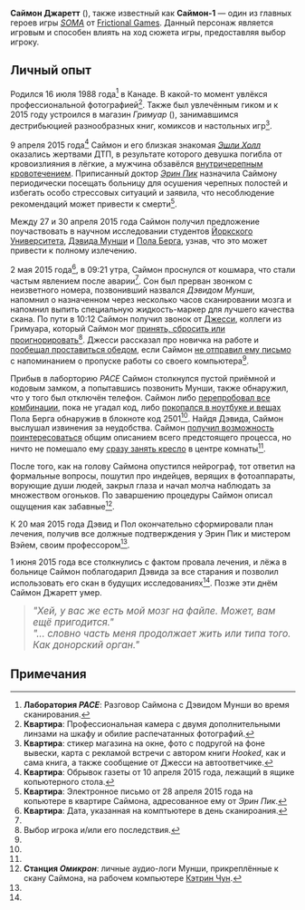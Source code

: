 {{Персонаж игры
|имя                  = Саймон Джаретт<br>{{small|Саймон-1}}
|серия                = ''[[SOMA]]''
|озвучивание          = Джаред Зевс
|лицо                 = Филипп Циммерманн
|категория            =
|дата рождения        = 16 июля 1988 года
|дата смерти          = 1 июня 2015 года
|возраст              = 26
|пол                  = Мужской
|вид                  = Человек
| родственники        = [[Саймон Джаретт I]],<br>Саймон Джаретт III,<br>Саймон Джаретт IV
|занятие              = Сотрудник гик-магазина ''Гримуар'' в Торонто, Канада
}}

'''Саймон Джаретт''' ({{lang-en|Simon Jarrett}}), также известный как '''Саймон-1''' — один из главных героев игры ''[[SOMA]]'' от [[Frictional Games]]. Данный персонаж является игровым и способен влиять на ход сюжета игры, предоставляя выбор игроку.

== Личный опыт ==

Родился 16 июля 1988 года<ref>'''Лаборатория ''PACE''''': Разговор Саймона с Дэвидом Мунши во время сканирования.</ref> в Канаде. В какой-то момент увлёкся профессиональной фотографией<ref>'''Квартира''': Профессиональная камера с двумя дополнительными линзами на шкафу и обилие распечатанных фотографий.</ref>. Также был увлечённым гиком и к 2015 году устроился в магазин ''Гримуар'' ({{lang-en|The Grimoire}}), занимавшимся дестрибьюцией разнообразных книг, комиксов и настольных игр<ref>'''Квартира''': стикер магазина на окне, фото с подругой на фоне вывески, карта с рекламой встречи с автором книги ''Hooked'', как и сама книга, а также сообщение от Джесси на автоответчике.</ref>.

9 апреля 2015 года<ref>'''Квартира''': Обрывок газеты от 10 апреля 2015 года, лежащий в ящике копьютерного стола.</ref> Саймон и его близкая знакомая ''[[Эшли Холл]]'' оказались жертвами ДТП, в результате которого девушка погибла от кровоизлияния в лёгкие, а мужчина обзавёлся [[Внутричерепное кровоизлияние|внутричерепным кровотечением]]. Приписанный доктор ''[[Эрин Пик]]'' назначила Саймону периодически посещать больницу для осушения черепных полостей и избегать особо стрессовых ситуаций и заявила, что несоблюдение рекомендаций может привести к смерти<ref name=":0">'''Квартира''': Электронное письмо от 28 апреля 2015 года на копьютере в квартире Саймона, адресованное ему от ''Эрин Пик''.</ref>.

Между 27 и 30 апреля 2015 года Саймон получил предложение поучаствовать в научном исследовании студентов [[Йоркский университет (Канада)|Йоркского Университета]], [[Дэвид Мунши|Дэвида Мунши]] и [[Пол Берг (SOMA)|Пола Берга]], узнав, что это может привести к полному излечению.

2 мая 2015 года<ref>'''Квартира''': Дата, указанная на комптьютере в день сканироания.</ref>, в 09:21 утра, Саймон проснулся от кошмара, что стали частым явлением после аварии<ref name=":0" />. Сон был прерван звонком с неизветного номера, позвонивший назвался ''Дэвидом Мунши'', напомнил о назначенном через несколько часов сканировании мозга и напомнил выпить специальную жидкость-маркер для лучшего качества скана. По пути в 10:12 Саймон получил звонок от [[Джесси (SOMA)|Джесси]], коллеги из Гримуара, который Саймон мог <u>принять, сбросить или проигнорировать</u><ref name=":1">Выбор игрока и/или его последствия.</ref>. Джесси рассказал про новичка на работе и <u>пообещал проставиться обедом</u>, если Саймон <u>не отправил ему письмо</u> с напоминанием о пропуске работы со своего компьютера<ref name=":1" />.

Прибыв в лаборторию ''PACE'' Саймон столкнулся пустой приёмной и кодовым замком, а попытавшись позвонить Мунши, также обнаружил, что у того был отключён телефон. Саймон либо <u>перепробовал все комбинации</u>, пока не угадал код, либо <u>покопался в ноутбуке и вещах</u> Пола Берга обнаружив в блокноте код 2501<ref name=":1" />. Найдя Дэвида, Саймон выслушал извинения за неудобства. Саймон <u>получил возможность поинтересоваться</u> общим описанием всего предстоящего процесса, но ничто не помешало ему <u>сразу занять кресло</u> в центре комнаты<ref name=":1" />.

После того, как на голову Саймона опустился нейрограф, тот ответил на формальные вопросы, пошутил про индейцев, верящих в фотоаппараты, ворующие души людей, закрыл глаза и начал молча наблюдать за множеством огоньков. По заваршению процедуры Саймон описал ощущения как забавные<ref name=":2">'''Станция ''Омикрон''''': личные аудио-логи Мунши, прикреплённые к скану Саймона, на рабочем компьютере [[Кэтрин Чун (SOMA)|Кэтрин Чун]].</ref>.

К 20 мая 2015 года Дэвид и Пол окончательно сформировали план лечения, получив все должные подтверждения у Эрин Пик и мистером Вэйем, своим профессором<ref name=":2" />.

1 июня 2015 года все столкнулись с фактом провала лечения, и лёжа в больнице Саймон поблагодарил Дэвида за все старания и позволил использовать его скан в будущих исследованиях<ref name=":2" />. Позже эти днём Саймон Джаретт умер.

<blockquote>''<big>"Хей, у вас же есть мой мозг на файле. Может, вам ещё пригодится."<br>"... словно часть меня продолжает жить или типа того. Как донорский орган."</big>''</blockquote>

== Примечания ==
